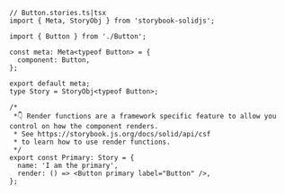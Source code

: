 ```tsx
// Button.stories.ts|tsx
import { Meta, StoryObj } from 'storybook-solidjs';

import { Button } from './Button';

const meta: Meta<typeof Button> = {
  component: Button,
};

export default meta;
type Story = StoryObj<typeof Button>;

/*
 *👇 Render functions are a framework specific feature to allow you control on how the component renders.
 * See https://storybook.js.org/docs/solid/api/csf
 * to learn how to use render functions.
 */
export const Primary: Story = {
  name: 'I am the primary',
  render: () => <Button primary label="Button" />,
};
```

